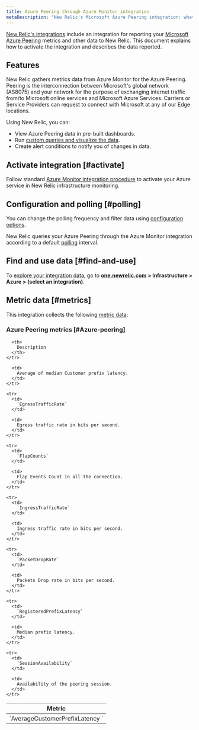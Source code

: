 ```yaml
---
title: Azure Peering through Azure Monitor integration
metaDescription: "New Relic's Microsoft Azure Peering integration: what data it reports and how to enable it."
---
```


[New Relic's integrations](/docs/infrastructure/integrations-getting-started/getting-started/introduction-infrastructure-integrations) include an integration for reporting your [Microsoft Azure Peering](https://learn.microsoft.com/en-in/azure/internet-peering/) metrics and other data to New Relic. This document explains how to activate the integration and describes the data reported.

## Features

 New Relic gathers metrics data from Azure Monitor for the Azure Peering. Peering is the interconnection between Microsoft's global network (AS8075) and your network for the purpose of exchanging internet traffic from/to Microsoft online services and Microsoft Azure Services. Carriers or Service Providers can request to connect with Microsoft at any of our Edge locations.

Using New Relic, you can:

* View Azure Peering data in pre-built dashboards.
* Run [custom queries and visualize the data](/docs/infrastructure/integrations-getting-started/getting-started/use-integration-data-new-relic-insights).
* Create alert conditions to notify you of changes in data.

## Activate integration [#activate]

Follow standard [Azure Monitor integration procedure](/docs/infrastructure/microsoft-azure-integrations/azure-integrations-list/azure-monitor) to activate your Azure service in New Relic infrastructure monitoring.

## Configuration and polling [#polling]

You can change the polling frequency and filter data using [configuration options](/docs/infrastructure/microsoft-azure-integrations/azure-integrations-list/azure-monitor/#settings).

New Relic queries your Azure Peering through the Azure Monitor integration according to a default [polling](/docs/infrastructure/microsoft-azure-integrations/azure-integrations-list/azure-monitor/#settings) interval.

## Find and use data [#find-and-use]

To [explore your integration data](/docs/infrastructure/integrations/find-use-infrastructure-integration-data), go to **[one.newrelic.com](https://one.newrelic.com/all-capabilities) > Infrastructure > Azure > (select an integration)**.

## Metric data [#metrics]

This integration collects the following [metric data](/docs/infrastructure/integrations-getting-started/getting-started/understand-integration-data-data-types#metric):

### Azure Peering metrics [#Azure-peering]

<table>
  <thead>
    <tr>
      <th style={{ width: "300px" }}>
        Metric
      </th>

      <th>
        Description
      </th>
    </tr>
  </thead>

  <tbody>
     <tr>
      <td>
        `AverageCustomerPrefixLatency	`
      </td>

      <td>
        Average of median Customer prefix latency.
      </td>
    </tr>

    <tr>
      <td>
        `EgressTrafficRate`
      </td>

      <td>
        Egress traffic rate in bits per second.
      </td>
    </tr>

    <tr>
      <td>
        `FlapCounts`
      </td>

      <td>
        Flap Events Count in all the connection.
      </td>
    </tr>

    <tr>
      <td>
        `IngressTrafficRate`
      </td>

      <td>
        Ingress traffic rate in bits per second.
      </td>
    </tr>

    <tr>
      <td>
        `PacketDropRate`
      </td>

      <td>
        Packets Drop rate in bits per second.
      </td>
    </tr>

    <tr>
      <td>
        `RegisteredPrefixLatency`
      </td>

      <td>
        Median prefix latency.
      </td>
    </tr>

    <tr>
      <td>
        `SessionAvailability`
      </td>

      <td>
        Availability of the peering session.
      </td>
    </tr>
  </thead>
</table>  
